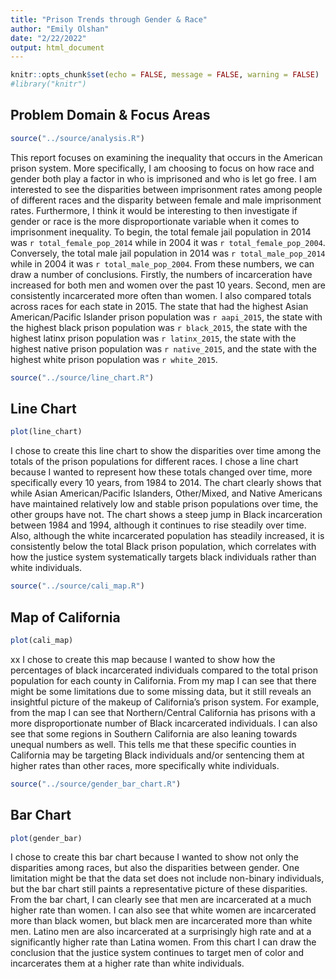 ```yaml
---
title: "Prison Trends through Gender & Race"
author: "Emily Olshan"
date: "2/22/2022"
output: html_document
---
```


```r
knitr::opts_chunk$set(echo = FALSE, message = FALSE, warning = FALSE)
#library("knitr")
```

## Problem Domain & Focus Areas

```r
source("../source/analysis.R")
```

This report focuses on examining the inequality that occurs in the American prison system. More specifically, I am choosing to focus on how race and gender both play a factor in who is imprisoned and who is let go free. I am interested to see the disparities between imprisonment rates among people of different races and the disparity between female and male imprisonment rates. Furthermore, I think it would be interesting to then investigate if gender or race is the more disproportionate variable when it comes to imprisonment inequality. To begin, the total female jail population in 2014 was `r total_female_pop_2014` while in 2004 it was `r total_female_pop_2004`. Conversely, the total male jail population in 2014 was `r total_male_pop_2014` while in 2004 it was `r total_male_pop_2004`. From these numbers, we can draw a number of conclusions. Firstly, the numbers of incarceration have increased for both men and women over the past 10 years. Second, men are consistently incarcerated more often than women. I also compared totals across races for each state in 2015. The state that had the highest Asian American/Pacific Islander prison population was `r aapi_2015`, the state with the highest black prison population was `r black_2015`, the state with the highest latinx prison population was `r latinx_2015`, the state with the highest native prison population was `r native_2015`, and the state with the highest white prison population was `r white_2015`. 

```r
source("../source/line_chart.R")
```

## Line Chart 

```r
plot(line_chart)
```

I chose to create this line chart to show the disparities over time among the totals of the prison populations for different races. I chose a line chart because I wanted to represent how these totals changed over time, more specifically every 10 years, from 1984 to 2014. The chart clearly shows that while Asian American/Pacific Islanders, Other/Mixed, and Native Americans have maintained relatively low and stable prison populations over time, the other groups have not. The chart shows a steep jump in Black incarceration between 1984 and 1994, although it continues to rise steadily over time. Also, although the white incarcerated population has steadily increased, it is consistently below the total Black prison population, which correlates with how the justice system systematically targets black individuals rather than white individuals. 

```r
source("../source/cali_map.R")
```

## Map of California

```r
plot(cali_map)
```
xx
I chose to create this map because I wanted to show how the percentages of black incarcerated individuals compared to the total prison population for each county in California. From my map I can see that there might be some limitations due to some missing data, but it still reveals an insightful picture of the makeup of California's prison system. For example, from the map I can see that Northern/Central California has prisons with a more disproportionate number of Black incarcerated individuals. I can also see that some regions in Southern California are also leaning towards unequal numbers as well. This tells me that these specific counties in California may be targeting Black individuals and/or sentencing them at higher rates than other races, more specifically white individuals. 

```r
source("../source/gender_bar_chart.R")
```

## Bar Chart

```r
plot(gender_bar)
```

I chose to create this bar chart because I wanted to show not only the disparities among races, but also the disparities between gender. One limitation might be that the data set does not include non-binary individuals, but the bar chart still paints a representative picture of these disparities. From the bar chart, I can clearly see that men are incarcerated at a much higher rate than women. I can also see that white women are incarcerated more than black women, but black men are incarcerated more than white men. Latino men are also incarcerated at a surprisingly high rate and at a significantly higher rate than Latina women. From this chart I can draw the conclusion that the justice system continues to target men of color and incarcerates them at a higher rate than white individuals.

